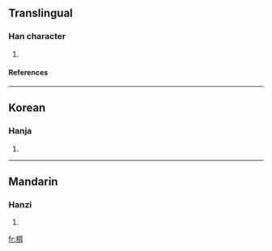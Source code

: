 ==Translingual==
===Han character===
{{Han char|rn=75|rad=木|as=06|sn=10|four=4194<sub>0</sub>|canj=木尸十 (DSJ)}}
# {{defn|Han|sort=木06}}
====References====
{{Han ref|kx=0523.160|dkj=14728|dj=0911.140|hdz=21195.020|uh=682E|ud=26670|bh=D1F0|bd=53744}}

----
==Korean==
===Hanja===
{{ko-hanja|hangeul=이|eumhun=|rv=i|mr=i|y=i}}
# {{defn|Korean}}

----
==Mandarin==
===Hanzi===
{{cmn-hanzi|pin=[[ěr]] ([[er3]])|wg=erh<sup>3</sup>}}
# {{defn|Mandarin}}

[[fr:栮]]